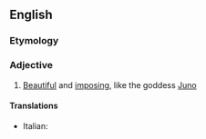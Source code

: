 ==English==

===Etymology===
{{suffix|Juno|esque}}

===Adjective===
{{en-adj}}

# {{context|of a woman}} [[beautiful|Beautiful]] and [[imposing]], like the goddess [[Juno]]

====Translations====
{{trans-top|beautiful and imposing}}
* Italian: {{t-|it|giunonico}}
{{trans-mid}}
{{trans-bottom}}